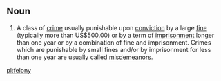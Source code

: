 ==Noun==
#A class of [[crime]] usually punishable upon [[conviction]] by a large [[fine]] (typically more than US$500.00) or by a term of [[imprisonment]] longer than one year or by a combination of fine and imprisonment. Crimes which are punishable by small fines and/or by imprisonment for less than one year are usually called [[misdemeanor]]s.

[[pl:felony]]